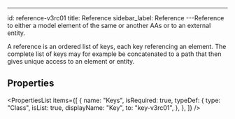 ---

id: reference-v3rc01
title: Reference
sidebar_label: Reference
---Reference to either a model element of the same or another AAs or to an external
entity.

<p>
  A reference is an ordered list of keys, each key referencing an element. The
  complete list of keys may for example be concatenated to a path that then
  gives unique access to an element or entity.
</p>


## Properties

<PropertiesList
  items={[
    {
      name: "Keys",
      isRequired: true,
      typeDef: {
        type: "Class",
        isList: true,
        displayName: "Key",
        to: "key-v3rc01",
      },
    },
  ]}
/>
